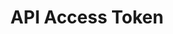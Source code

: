 ---
title: "API Access Token"
description: "This guide will tell you how you can access the API Token on the  Converse Platform"
---